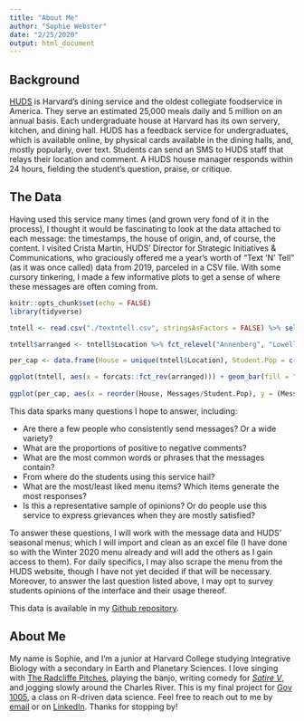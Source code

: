 ```yaml
---
title: "About Me"
author: "Sophie Webster"
date: "2/25/2020"
output: html_document
---
```

## Background
<a href="https://dining.harvard.edu/">HUDS</a> is Harvard's dining service and the oldest collegiate foodservice in America. They serve an estimated 25,000 meals daily and 5 million on an annual basis. Each undergraduate house at Harvard has its own servery, kitchen, and dining hall. HUDS has a feedback service for undergraduates, which is available online, by physical cards available in the dining halls, and, mostly popularly, over text. Students can send an SMS to HUDS staff that relays their location and comment. A HUDS house manager responds within 24 hours, fielding the student's question, praise, or critique.

## The Data
Having used this service many times (and grown very fond of it in the process), I thought it would be fascinating to look at the data attached to each message: the timestamps, the house of origin, and, of course, the content. I visited Crista Martin, HUDS' Director for Strategic Initiatives & Communications, who graciously offered me a year's worth of "Text 'N' Tell" (as it was once called) data from 2019, parceled in a CSV file. With some cursory tinkering, I made a few informative plots to get a sense of where these messages are often coming from. <br>

```r
knitr::opts_chunk$set(echo = FALSE)
library(tidyverse)
```

```r
tntell <- read.csv("./textntell.csv", stringsAsFactors = FALSE) %>% select(Start, Tracker, Location, Mobile.Number, Comment)
```

```r
tntell$arranged <- tntell$Location %>% fct_relevel("Annenberg", "Lowell", "Dunster", "Cabot", "Quincy", "Mather", "Pforzheimer", "Winthrop", "Currier", "Leverett", "Eliot", "Adams", "Hillel", "Kirkland", "FlyBy", "Dudley")

per_cap <- data.frame(House = unique(tntell$Location), Student.Pop = c(371, 414, 476, 430, 408, 466, 381, 361, 1715, 388, NA, 403, 515, NA, 390, NA), Messages = c(143, 361, 255, 61, 143, 41, 163, 275, 429, 276, NA, 189, 73, NA, 19, NA)) %>% filter(!is.na(Student.Pop))

ggplot(tntell, aes(x = forcats::fct_rev(arranged))) + geom_bar(fill = "#f15b29") + coord_flip() + ggtitle("Who Sent HUDS the Most Messages in 2019?") + labs(y = "", x = "") + theme_light()
       
ggplot(per_cap, aes(x = reorder(House, Messages/Student.Pop), y = (Messages/Student.Pop))) + geom_col(fill = "#f15b29") + coord_flip() + ggtitle("Messages Per Capita By Harvard House") + labs(y = "", x = "") + theme_light() #+ labs(y = "Messages Per Capita")
```

This data sparks many questions I hope to answer, including: <br>

<ul>
<li>Are there a few people who consistently send messages? Or a wide variety?</li>
<li>What are the proportions of positive to negative comments?</li>
<li>What are the most common words or phrases that the messages contain?</li>
<li>From where do the students using this service hail?</li>
<li>What are the most/least liked menu items? Which items generate the most responses?</li>
<li>Is this a representative sample of opinions? Or do people use this service to express grievances when they are mostly satisfied?</li> 
</ul>
To answer these questions, I will work with the message data and HUDS' seasonal menus, which I will import and clean as an excel file (I have done so with the Winter 2020 menu already and will add the others as I gain access to them). For daily specifics, I may also scrape the menu from the HUDS website, though I have not yet decided if that will be necessary. Moreover, to answer the last question listed above, I may opt to survey students opinions of the interface and their usage thereof.

This data is available in my <a href="https://github.com/sophiecwebster/milestone3"> Github repository</a>.

## About Me

My name is Sophie, and I'm a junior at Harvard College studying Integrative Biology with a secondary in Earth and Planetary Sciences. I love singing with <a href="pitches.org">The Radcliffe Pitches</a>, playing the banjo, writing comedy for <a href="satirev.org"><em> Satire V</em></a>, and jogging slowly around the Charles River. This is my final project for <a href="https://www.davidkane.info/files/gov_1005_spring_2020.html">Gov 1005</a>, a class on R-driven data science. Feel free to reach out to me by <a href="mailto:sophiewebster@college.harvard.edu">email</a> or on <a href="https://www.linkedin.com/in/sophie-webster-651b03171/"> LinkedIn</a>. Thanks for stopping by! 

